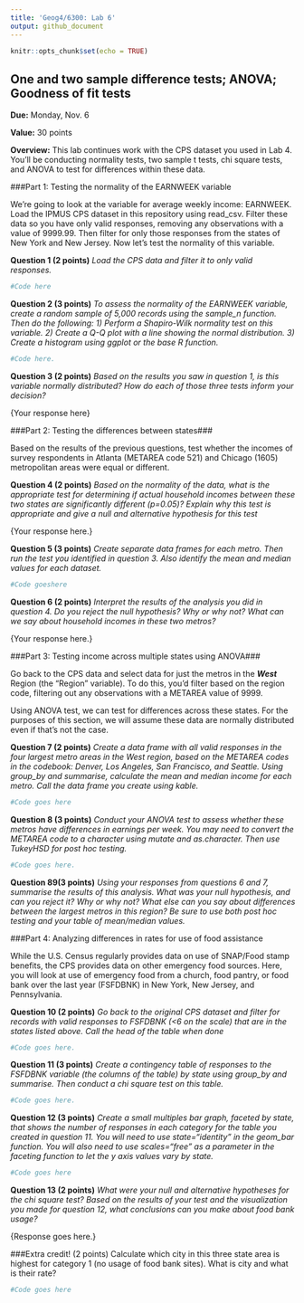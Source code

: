 ```yaml
---
title: 'Geog4/6300: Lab 6'
output: github_document
---
```


```r
knitr::opts_chunk$set(echo = TRUE)
```

## One and two sample difference tests; ANOVA; Goodness of fit tests

**Due:** Monday, Nov. 6

**Value:** 30 points

**Overview:**
This lab continues work with the CPS dataset you used in Lab 4. You'll be conducting normality tests, two sample t tests, chi square tests, and ANOVA to test for differences within these data.

###Part 1: Testing the normality of the EARNWEEK variable

We're going to look at the variable for average weekly income: EARNWEEK. Load the IPMUS CPS dataset in this repository using read_csv. Filter these data so you have only valid responses, removing any observations with a value of 9999.99. Then filter for only those responses from the states of New York and New Jersey. Now let's test the normality of this variable.

**Question 1 (2 points)** _Load the CPS data and filter it to only valid responses._

```r
#Code here
```


**Question 2 (3 points)** _To assess the normality of the EARNWEEK variable, create a random sample of 5,000 records using the sample_n function. Then do the following: 1) Perform a Shapiro-Wilk normality test on this variable. 2) Create a Q-Q plot with a line showing the normal distribution. 3) Create a histogram using ggplot or the base R function._

```r
#Code here.
```


**Question 3 (2 points)** _Based on the results you saw in question 1, is this variable normally distributed? How do each of those three tests inform your decision?_

{Your response here}

###Part 2: Testing the differences between states###

Based on the results of the previous questions, test whether the incomes of survey respondents in Atlanta (METAREA code 521) and Chicago (1605) metropolitan areas were equal or different.

**Question 4 (2 points)** _Based on the normality of the data, what is the appropriate test for determining if actual household incomes between these two states are significantly different (p=0.05)? Explain why this test is appropriate and give a null and alternative hypothesis for this test_

{Your response here.}

**Question 5 (3 points)** _Create separate data frames for each metro. Then run the test you identified in question 3. Also identify the mean and median values for each dataset._

```r
#Code goeshere
```


**Question 6 (2 points)** _Interpret the results of the analysis you did in question 4. Do you reject the null hypothesis? Why or why not? What can we say about household incomes in these two metros?_

{Your response here.}

###Part 3: Testing income across multiple states using ANOVA###

Go back to the CPS data and select data for just the metros in the _**West**_ Region (the "Region" variable). To do this, you'd filter based on the region code, filtering out any observations with a METAREA value of 9999.

Using ANOVA test, we can test for differences across these states. For the purposes of this section, we will assume these data are normally distributed even if that's not the case.

**Question 7 (2 points)** _Create a data frame with all valid responses in the four largest metro areas in the West region, based on the METAREA codes in the codebook: Denver, Los Angeles, San Francisco, and Seattle. Using group_by and summarise, calculate the mean and median income for each metro. Call the data frame you create using kable._

```r
#Code goes here
```

**Question 8 (3 points)** _Conduct your ANOVA test to assess whether these metros have differences in earnings per week. You may need to convert the METAREA code to a character using mutate and as.character. Then use TukeyHSD for post hoc testing._

```r
#Code goes here.
```


**Question 89(3 points)** _Using your responses from questions 6 and 7, summarise the results of this analysis. What was your null hypothesis, and can you reject it? Why or why not? What else can you say about differences between the largest metros in this region? Be sure to use both post hoc testing and your table of mean/median values._

###Part 4: Analyzing differences in rates for use of food assistance

While the U.S. Census regularly provides data on use of SNAP/Food stamp benefits, the CPS provides data on other emergency food sources. Here, you will look at use of emergency food from a church, food pantry, or food bank over the last year (FSFDBNK) in New York, New Jersey, and Pennsylvania.

**Question 10 (2 points)** _Go back to the original CPS dataset and filter for records with valid responses to FSFDBNK (<6 on the scale) that are in the states listed above. Call the head of the table when done_

```r
#Code goes here.
```


**Question 11 (3 points)** _Create a contingency table of responses to the FSFDBNK variable (the columns of the table) by state using group_by and summarise. Then conduct a chi square test on this table._

```r
#Code goes here.
```

**Question 12 (3 points)** _Create a small multiples bar graph, faceted by state, that shows the number of responses in each category for the table you created in question 11. You will need to use state="identity" in the geom_bar function. You will also need to use scales="free" as a parameter in the faceting function to let the y axis values vary by state._

```r
#Code goes here
```

**Question 13 (2 points)** _What were your null and alternative hypotheses for the chi square test? Based on the results of your test and the visualization you made for question 12, what conclusions can you make about food bank usage? _

{Response goes here.}

###Extra credit! (2 points)
Calculate which city in this three state area is highest for category 1 (no usage of food bank sites). What is city and what is their rate?

```r
#Code goes here
```

